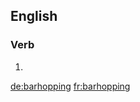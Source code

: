 ==English==

===Verb===
{{head|en}}

# {{present participle of|barhop|lang=en}}

[[de:barhopping]]
[[fr:barhopping]]